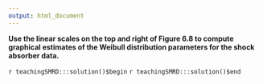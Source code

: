 ```yaml
---
output: html_document
---
```


__Use the linear scales on the top and right of  Figure 6.8 to compute graphical estimates of the Weibull distribution parameters for the shock absorber data.__

`r teachingSMRD:::solution()$begin`
`r teachingSMRD:::solution()$end`
